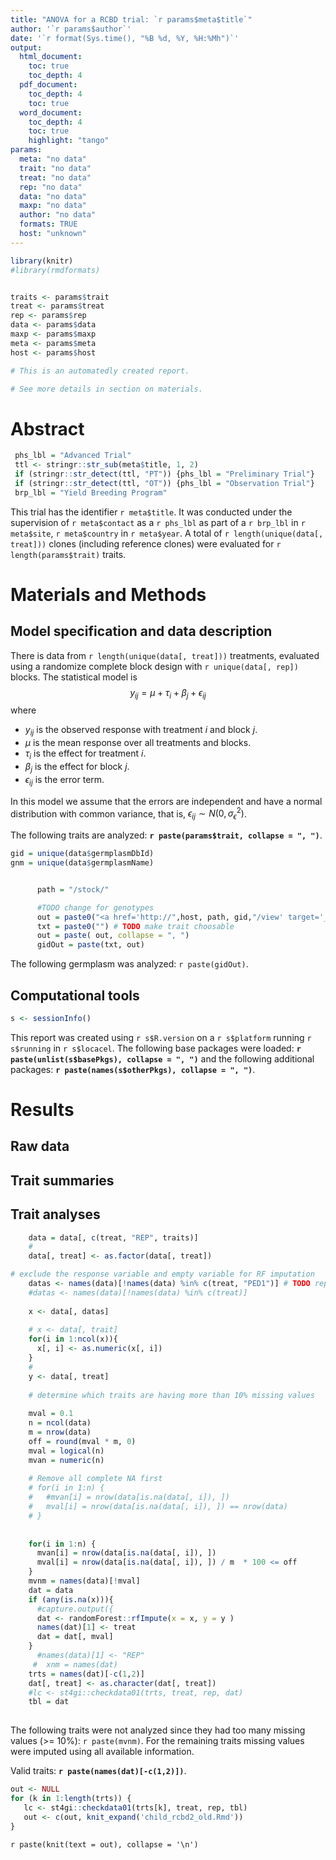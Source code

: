 ```yaml
---
title: "ANOVA for a RCBD trial: `r params$meta$title`"
author: '`r params$author`'
date: '`r format(Sys.time(), "%B %d, %Y, %H:%Mh")`'
output: 
  html_document:
    toc: true
    toc_depth: 4
  pdf_document:
    toc_depth: 4
    toc: true
  word_document:
    toc_depth: 4
    toc: true
    highlight: "tango"
params: 
  meta: "no data"
  trait: "no data"
  treat: "no data"
  rep: "no data"
  data: "no data"
  maxp: "no data"
  author: "no data"
  formats: TRUE
  host: "unknown"
---
```


```r
library(knitr)
#library(rmdformats)


traits <- params$trait
treat <- params$treat
rep <- params$rep
data <- params$data
maxp <- params$maxp
meta <- params$meta
host <- params$host

```
<!--
Author affiliations:

Citation: `r meta$contact` (`r meta$year`). *`r meta$title`*. Dataset version: 1. Dataset fingerprint (UNF): ASDFHSJKDF525423. Url: http://dataverse.cipotato.org/123456.
-->

```r
# This is an automatedly created report.

# See more details in section on materials.
```

# Abstract

```r
 phs_lbl = "Advanced Trial"
 ttl <- stringr::str_sub(meta$title, 1, 2)
 if (stringr::str_detect(ttl, "PT")) {phs_lbl = "Preliminary Trial"}
 if (stringr::str_detect(ttl, "OT")) {phs_lbl = "Observation Trial"}
 brp_lbl = "Yield Breeding Program"
```

This trial has the identifier `r meta$title`. It was conducted under the supervision of `r meta$contact`  as a `r phs_lbl` as part of a `r brp_lbl` in `r meta$site`, `r meta$country` in `r meta$year`. A total of `r length(unique(data[, treat]))` clones (including reference clones) were evaluated for `r length(params$trait)` traits.


# Materials and Methods
## Model specification and data description

There is data from `r length(unique(data[, treat]))` treatments, evaluated using a randomize complete block design with `r unique(data[, rep])` blocks. The statistical model is
$$
y_{ij} = \mu + \tau_i + \beta_j + \epsilon_{ij}
$$
where

* $y_{ij}$ is the observed response with treatment $i$ and block $j$.
* $\mu$ is the mean response over all treatments and blocks.
* $\tau_i$ is the effect for treatment $i$.
* $\beta_j$ is the effect for block $j$.
* $\epsilon_{ij}$ is the error term.

In this model we assume that the errors are independent and have a normal distribution with common variance, that is, $\epsilon_{ij} \sim N(0,\sigma_{\epsilon}^2)$.

The following traits are analyzed: **`r paste(params$trait, collapse = ", ")`**.

```r
gid = unique(data$germplasmDbId)
gnm = unique(data$germplasmName)


      path = "/stock/"

      #TODO change for genotypes
      out = paste0("<a href='http://",host, path, gid,"/view' target='_blank'>",gnm,"</a>")
      txt = paste0("") # TODO make trait choosable
      out = paste( out, collapse = ", ")
      gidOut = paste(txt, out)
```

The following germplasm was analyzed: `r paste(gidOut)`.

## Computational tools
```r
s <- sessionInfo()
```

This report was created using `r s$R.version` on a `r s$platform` running `r s$running` in `r s$locacel`. The following base packages were loaded: 
**`r paste(unlist(s$basePkgs), collapse = ", ")`** and the following additional packages: 
**`r paste(names(s$otherPkgs), collapse = ", ")`**.

# Results
## Raw data
## Trait summaries
## Trait analyses {.tabset}

```r
    
    data = data[, c(treat, "REP", traits)]
    # 
    data[, treat] <- as.factor(data[, treat])

# exclude the response variable and empty variable for RF imputation
    datas <- names(data)[!names(data) %in% c(treat, "PED1")] # TODO replace "PED1" by a search
    #datas <- names(data)[!names(data) %in% c(treat)]
    
    x <- data[, datas]
    
    # x <- data[, trait]
    for(i in 1:ncol(x)){
      x[, i] <- as.numeric(x[, i])
    }
    # 
    y <- data[, treat]
    
    # determine which traits are having more than 10% missing values
    
    mval = 0.1
    n = ncol(data)
    m = nrow(data)
    off = round(mval * m, 0)
    mval = logical(n)
    mvan = numeric(n)
    
    # Remove all complete NA first
    # for(i in 1:n) {
    #   #mvan[i] = nrow(data[is.na(data[, i]), ])
    #   mval[i] = nrow(data[is.na(data[, i]), ]) == nrow(data)
    # }
    
    
    for(i in 1:n) {
      mvan[i] = nrow(data[is.na(data[, i]), ])
      mval[i] = nrow(data[is.na(data[, i]), ]) / m  * 100 <= off
    }
    mvnm = names(data)[!mval]
    dat = data
    if (any(is.na(x))){
      #capture.output({
      dat <- randomForest::rfImpute(x = x, y = y )
      names(dat)[1] <- treat
      dat = dat[, mval]
    }
      #names(data)[1] <- "REP"
     #  xnm = names(dat)
    trts = names(dat)[-c(1,2)]
    dat[, treat] <- as.character(dat[, treat])
    #lc <- st4gi::checkdata01(trts, treat, rep, dat)
    tbl = dat
    
```


The following traits were not analyzed since they had too many missing values (>= 10%): `r paste(mvnm)`. For the remaining traits missing values were imputed using all available information.

Valid traits: **`r paste(names(dat)[-c(1,2)])`**.

```r
out <- NULL
for (k in 1:length(trts)) {
   lc <- st4gi::checkdata01(trts[k], treat, rep, tbl)
   out <- c(out, knit_expand('child_rcbd2_old.Rmd'))
}
```

`r paste(knit(text = out), collapse = '\n')`

